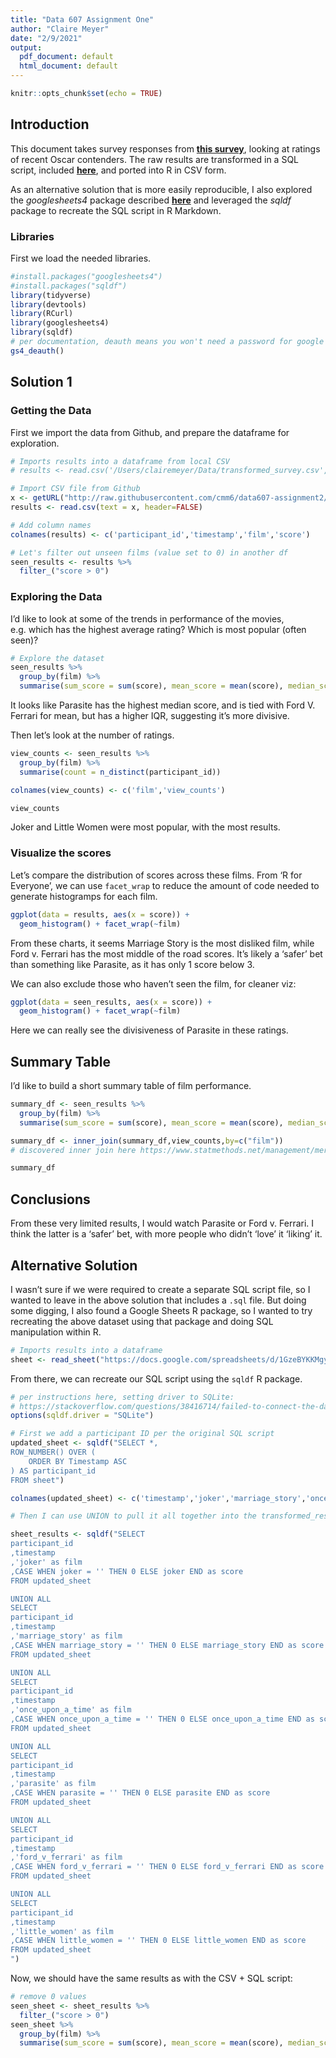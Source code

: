 ```yaml
---
title: "Data 607 Assignment One"
author: "Claire Meyer"
date: "2/9/2021"
output:
  pdf_document: default
  html_document: default
---
```


```r
knitr::opts_chunk$set(echo = TRUE)
```

## Introduction

This document takes survey responses from **[this survey](https://forms.gle/Yhfs8EtiWFsMpsiPA)**, looking at ratings of recent Oscar contenders. The raw results are transformed in a SQL script, included **[here](https://github.com/cmm6/data607-assignment2/blob/main/assignment2_607.sql)**, and ported into R in CSV form. 

As an alternative solution that is more easily reproducible, I also explored the *googlesheets4* package described **[here](https://github.com/tidyverse/googlesheets4)** and leveraged the *sqldf* package to recreate the SQL script in R Markdown.

### Libraries
First we load the needed libraries. 

```r
#install.packages("googlesheets4")
#install.packages("sqldf")
library(tidyverse)
library(devtools)
library(RCurl)
library(googlesheets4)
library(sqldf)
# per documentation, deauth means you won't need a password for google sheets
gs4_deauth()
```

## Solution 1

### Getting the Data
First we import the data from Github, and prepare the dataframe for exploration. 

```r
# Imports results into a dataframe from local CSV
# results <- read.csv('/Users/clairemeyer/Data/transformed_survey.csv',header=FALSE,sep=",")

# Import CSV file from Github
x <- getURL("http://raw.githubusercontent.com/cmm6/data607-assignment2/main/transformed_survey.csv",.opts=curlOptions(followlocation = TRUE)) 
results <- read.csv(text = x, header=FALSE)

# Add column names
colnames(results) <- c('participant_id','timestamp','film','score')

# Let's filter out unseen films (value set to 0) in another df
seen_results <- results %>%
  filter_("score > 0")
```

### Exploring the Data
I'd like to look at some of the trends in performance of the movies, e.g. which has the highest average rating? Which is most popular (often seen)?

```r
# Explore the dataset
seen_results %>%
  group_by(film) %>%
  summarise(sum_score = sum(score), mean_score = mean(score), median_score = median(score), IQR_score = IQR(score))
```
It looks like Parasite has the highest median score, and is tied with Ford V. Ferrari for mean, but has a higher IQR, suggesting it's more divisive.

Then let's look at the number of ratings.

```r
view_counts <- seen_results %>%
  group_by(film) %>%
  summarise(count = n_distinct(participant_id))

colnames(view_counts) <- c('film','view_counts')

view_counts
```

Joker and Little Women were most popular, with the most results.

### Visualize the scores
Let's compare the distribution of scores across these films. From 'R for Everyone', we can use `facet_wrap` to reduce the amount of code needed to generate histogramps for each film.  

```r
ggplot(data = results, aes(x = score)) +
  geom_histogram() + facet_wrap(~film)
```

From these charts, it seems Marriage Story is the most disliked film, while Ford v. Ferrari has the most middle of the road scores. It's likely a 'safer' bet than something like Parasite, as it has only 1 score below 3.

We can also exclude those who haven't seen the film, for cleaner viz: 

```r
ggplot(data = seen_results, aes(x = score)) +
  geom_histogram() + facet_wrap(~film)
```

Here we can really see the divisiveness of Parasite in these ratings.

## Summary Table
I'd like to build a short summary table of film performance.

```r
summary_df <- seen_results %>%
  group_by(film) %>%
  summarise(sum_score = sum(score), mean_score = mean(score), median_score = median(score), IQR_score = IQR(score))

summary_df <- inner_join(summary_df,view_counts,by=c("film"))
# discovered inner join here https://www.statmethods.net/management/merging.html

summary_df
```

## Conclusions
From these very limited results, I would watch Parasite or Ford v. Ferrari. I think the latter is a 'safer' bet, with more people who didn't 'love' it 'liking' it. 


## Alternative Solution
I wasn't sure if we were required to create a separate SQL script file, so I wanted to leave in the above solution that includes a `.sql` file. But doing some digging, I also found a Google Sheets R package, so I wanted to try recreating the above dataset using that package and doing SQL manipulation within R.

```r
# Imports results into a dataframe
sheet <- read_sheet("https://docs.google.com/spreadsheets/d/1GzeBYKKMgy_tedn2w1O4TyebHaKWJbFlaU--sPgChEc/edit?usp=sharing") 

```

From there, we can recreate our SQL script using the `sqldf` R package.

```r
# per instructions here, setting driver to SQLite: 
# https://stackoverflow.com/questions/38416714/failed-to-connect-the-database-when-using-sqldf-in-r
options(sqldf.driver = "SQLite")

# First we add a participant ID per the original SQL script
updated_sheet <- sqldf("SELECT *, 
ROW_NUMBER() OVER (
    ORDER BY Timestamp ASC
) AS participant_id 
FROM sheet")

colnames(updated_sheet) <- c('timestamp','joker','marriage_story','once_upon_a_time','parasite','ford_v_ferrari','little_women','participant_id')

# Then I can use UNION to pull it all together into the transformed_results

sheet_results <- sqldf("SELECT
participant_id
,timestamp
,'joker' as film
,CASE WHEN joker = '' THEN 0 ELSE joker END as score
FROM updated_sheet

UNION ALL
SELECT
participant_id
,timestamp
,'marriage_story' as film
,CASE WHEN marriage_story = '' THEN 0 ELSE marriage_story END as score
FROM updated_sheet

UNION ALL
SELECT
participant_id
,timestamp
,'once_upon_a_time' as film
,CASE WHEN once_upon_a_time = '' THEN 0 ELSE once_upon_a_time END as score
FROM updated_sheet

UNION ALL
SELECT
participant_id
,timestamp
,'parasite' as film
,CASE WHEN parasite = '' THEN 0 ELSE parasite END as score
FROM updated_sheet

UNION ALL
SELECT
participant_id
,timestamp
,'ford_v_ferrari' as film
,CASE WHEN ford_v_ferrari = '' THEN 0 ELSE ford_v_ferrari END as score
FROM updated_sheet

UNION ALL
SELECT
participant_id
,timestamp
,'little_women' as film
,CASE WHEN little_women = '' THEN 0 ELSE little_women END as score
FROM updated_sheet
")
```

Now, we should have the same results as with the CSV + SQL script: 

```r
# remove 0 values
seen_sheet <- sheet_results %>%
  filter_("score > 0")
seen_sheet %>%
  group_by(film) %>%
  summarise(sum_score = sum(score), mean_score = mean(score), median_score = median(score), IQR_score = IQR(score))
```
